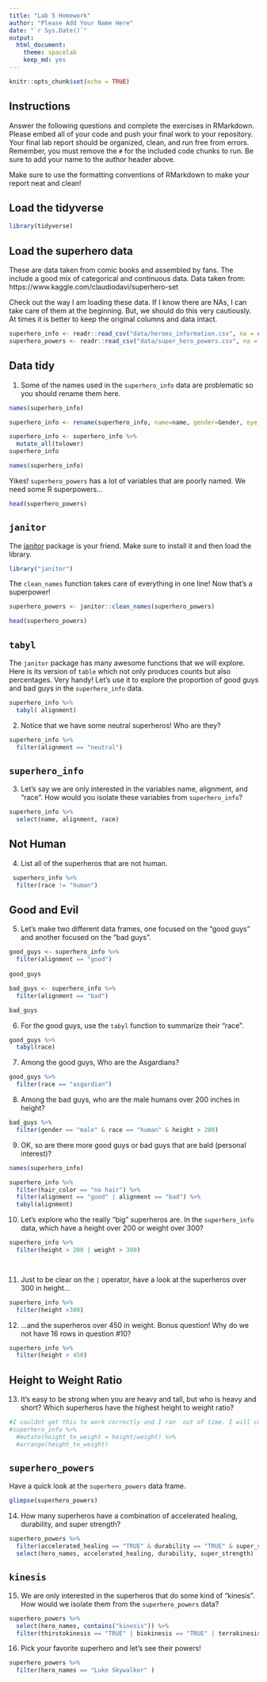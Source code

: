 ```yaml
---
title: "Lab 5 Homework"
author: "Please Add Your Name Here"
date: "`r Sys.Date()`"
output:
  html_document: 
    theme: spacelab
    keep_md: yes
---
```


```r
knitr::opts_chunk$set(echo = TRUE)
```

## Instructions
Answer the following questions and complete the exercises in RMarkdown. Please embed all of your code and push your final work to your repository. Your final lab report should be organized, clean, and run free from errors. Remember, you must remove the `#` for the included code chunks to run. Be sure to add your name to the author header above.  

Make sure to use the formatting conventions of RMarkdown to make your report neat and clean!  

## Load the tidyverse
```r
library(tidyverse)
```

## Load the superhero data
These are data taken from comic books and assembled by fans. The include a good mix of categorical and continuous data.  Data taken from: https://www.kaggle.com/claudiodavi/superhero-set  

Check out the way I am loading these data. If I know there are NAs, I can take care of them at the beginning. But, we should do this very cautiously. At times it is better to keep the original columns and data intact.  
```r
superhero_info <- readr::read_csv("data/heroes_information.csv", na = c("", "-99", "-"))
superhero_powers <- readr::read_csv("data/super_hero_powers.csv", na = c("", "-99", "-"))
```

## Data tidy
1. Some of the names used in the `superhero_info` data are problematic so you should rename them here.  \

```r
names(superhero_info)
```

```r

superhero_info <- rename(superhero_info, name=name, gender=Gender, eye_color='Eye color', race=Race, hair_color='Hair color', height=Height, publisher=Publisher, skin_color='Skin color', alignment=Alignment, weight=Weight)

```



```r
superhero_info <- superhero_info %>%
  mutate_all(tolower)
superhero_info
```




```r
names(superhero_info)
```

Yikes! `superhero_powers` has a lot of variables that are poorly named. We need some R superpowers...
```r
head(superhero_powers)
```

## `janitor`
The [janitor](https://garthtarr.github.io/meatR/janitor.html) package is your friend. Make sure to install it and then load the library.  
```r
library("janitor")
```

The `clean_names` function takes care of everything in one line! Now that's a superpower!
```r
superhero_powers <- janitor::clean_names(superhero_powers)
```
```r
head(superhero_powers)
```

## `tabyl`
The `janitor` package has many awesome functions that we will explore. Here is its version of `table` which not only produces counts but also percentages. Very handy! Let's use it to explore the proportion of good guys and bad guys in the `superhero_info` data.  
```r
superhero_info %>%
  tabyl( alignment)

```

2. Notice that we have some neutral superheros! Who are they?
```r
superhero_info %>% 
  filter(alignment == "neutral")
```

## `superhero_info`
3. Let's say we are only interested in the variables name, alignment, and "race". How would you isolate these variables from `superhero_info`?
```r
superhero_info %>% 
  select(name, alignment, race)
```

## Not Human
4. List all of the superheros that are not human.
```r
 superhero_info %>% 
  filter(race != "human")
```

## Good and Evil
5. Let's make two different data frames, one focused on the "good guys" and another focused on the "bad guys".
```r
good_guys <- superhero_info %>%
  filter(alignment == "good")
  
good_guys
```
```r
bad_guys <- superhero_info %>%
  filter(alignment == "bad")

bad_guys
```

6. For the good guys, use the `tabyl` function to summarize their "race".
```r
good_guys %>% 
  tabyl(race)

```

7. Among the good guys, Who are the Asgardians?
```r
good_guys %>% 
  filter(race == "asgardian")
```

8. Among the bad guys, who are the male humans over 200 inches in height?
```r
bad_guys %>% 
  filter(gender == "male" & race == "human" & height > 200)
```

9. OK, so are there more good guys or bad guys that are bald (personal interest)?
```r
names(superhero_info)
```
```r
superhero_info %>%
  filter(hair_color == "no hair") %>%
  filter(alignment == "good" | alignment == "bad") %>% 
  tabyl(alignment)
```



10. Let's explore who the really "big" superheros are. In the `superhero_info` data, which have a height over 200 or weight over 300?
```r

superhero_info %>%
  filter(height > 200 | weight > 300)

  
```

11. Just to be clear on the `|` operator,  have a look at the superheros over 300 in height...
```r
superhero_info %>%
  filter(height >300)
```

12. ...and the superheros over 450 in weight. Bonus question! Why do we not have 16 rows in question #10?
```r
superhero_info %>% 
  filter(height > 450)
```
<style>
div.blue { background-color:#e6f0ff; border-radius: 5px; padding: 20px;}
</style>
<div class = "blue">

## Height to Weight Ratio
13. It's easy to be strong when you are heavy and tall, but who is heavy and short? Which superheros have the highest height to weight ratio?
```r
#I couldnt get this to work correctly and I ran  out of time. I will come fix this later. 
#superhero_info %>% 
  #mutate(height_to_weight = height/weight) %>% 
  #arrange(height_to_weight)

```

</div>

## `superhero_powers`
Have a quick look at the `superhero_powers` data frame.  
```r
glimpse(superhero_powers)

```

14. How many superheros have a combination of accelerated healing, durability, and super strength?
```r
superhero_powers %>% 
  filter(accelerated_healing == "TRUE" & durability == "TRUE" & super_strength == "TRUE") %>% 
  select(hero_names, accelerated_healing, durability, super_strength)
```

## `kinesis`
15. We are only interested in the superheros that do some kind of "kinesis". How would we isolate them from the `superhero_powers` data?
```r
superhero_powers %>%
  select(hero_names, contains("kinesis")) %>% 
  filter(thirstokinesis == "TRUE" | biokinesis == "TRUE" | terrakinesis == "TRUE" | vitakinesis == "TRUE" | electrokinesis == "TRUE" | telekinesis == "TRUE" | hyperkinesis == "TRUE" | hypnokinesis == "TRUE" | cryokinesis == "TRUE" | electrokinesis == "TRUE" | telekinesis == "TRUE" | hyperkinesis == "TRUE")
```
	

16. Pick your favorite superhero and let's see their powers!
```r
superhero_powers %>% 
  filter(hero_names == "Luke Skywalker" )
```
